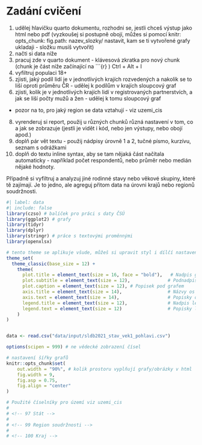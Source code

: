 # Zadání cvičení 
1. udělej hlavičku quarto dokumentu, rozhodni se, jestli chceš výstup jako html nebo pdf (vyzkoušej si postupně obojí, můžes si pomocí 
knitr:
  opts_chunk:
     fig.path: nazev_slozky/ nastavit, kam se ti vytvořené grafy ukladaji - složku musíš vytvořit)
2. načti si data níže 
3. pracuj zde v quarto dokument - klávesová zkratka pro nový chunk (chunk je část níže začínající na ```{r} ) Ctrl + Alt + I
4. vyfiltruj populaci 18+ 
5. zjisti, jaký podíl lidí je v jednotlivých krajích rozvedených a nakolik se to liší oproti průměru ČR - udělej k podílům v krajích sloupcový graf 
6. zjisti, kolik je v jednotlivých krajích lidí v registrovaných partnerstvích, a jak se liší počty mužů a žen - udělej k tomu sloupcový graf  
* pozor na to, pro jaký region se data vztahují - viz uzemi_cis
8. vyrenderuj si report, použij u různých chunků různá nastavení v tom, co a jak se zobrazuje (jestli je vidět i kód, nebo jen výstupy, nebo obojí apod.)
9. doplň pár vět textu - použij nádpisy úrovně 1 a 2, tučné písmo, kurzívu, seznam s odrážkami 
10. doplň do textu inline syntax, aby se tam nějaká část načítala automaticky - například počet respondentů, nebo průměr nebo medián nějaké hodnoty. 

Případně si vyfiltruj a analyzuj jiné rodinné stavy nebo věkové skupiny, které tě zajímají. Je to jedno, ale agreguj přitom data na úrovni krajů nebo regionů soudržnosti. 


```r
#| label: data
#| include: false
library(czso) # balíček pro práci s daty ČSÚ
library(ggplot2) # grafy
library(tidyr)
library(dplyr)
library(stringr) # práce s textovými proměnnými
library(openxlsx)

# tento theme se aplikuje všude, můžeš si upravit styl i dílčí nastavení 
theme_set(
  theme_classic(base_size = 12) + 
    theme(
      plot.title = element_text(size = 16, face = "bold"),   # Nadpis grafu
      plot.subtitle = element_text(size = 12),              # Podnadpis
      plot.caption = element_text(size = 12), # Popisek pod grafem
      axis.title = element_text(size = 14),                 # Názvy os
      axis.text = element_text(size = 14),                  # Popisky os
      legend.title = element_text(size = 12),               # Nadpis legendy
      legend.text = element_text(size = 12)                 # Popisky legendy
    )
)


data <- read.csv("data/input/sldb2021_stav_vek1_pohlavi.csv")

options(scipen = 999) # ne vědecké zobrazení čísel

# nastavení šířky grafů
knitr::opts_chunk$set(
    out.width = "90%", # kolik prostoru vyplňují grafy/obrázky v html 
    fig.width = 9,    
    fig.asp = 0.75,   
    fig.align = "center" 
)

# Použité číselníky pro území viz uzemi_cis
# 
# <!-- 97 Stát -->
# 
# <!-- 99 Region soudržnosti -->
# 
# <!-- 100 Kraj -->

```


